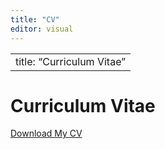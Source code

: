 ---
title: "CV"
editor: visual
---

---
title: "Curriculum Vitae"
---

# Curriculum Vitae

[Download My CV](CV/Bryson_CV.PDF.pdf)

